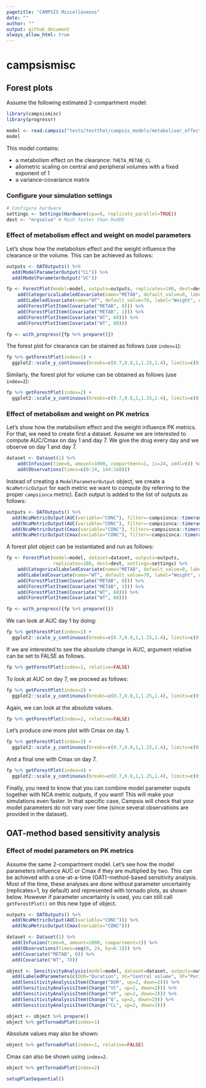 ```yaml
---
pagetitle: "CAMPSIS Miscellaneous"
date: ""
author: ""
output: github_document
always_allow_html: true
---
```


# campsismisc

## Forest plots

Assume the following estimated 2-compartment model:

```r
library(campsismisc)
library(progressr)

model <- read.campsis("tests/testthat/campsis_models/metaboliser_effect_on_cl/")
model
```

This model contains:

- a metabolism effect on the clearance: `THETA_METAB_CL`
- allometric scaling on central and peripheral volumes with a fixed exponent of 1
- a variance-covariance matrix

### Configure your simulation settings

```r
# Configure hardware
settings <- Settings(Hardware(cpu=8, replicate_parallel=TRUE))
dest <- "mrgsolve" # Much faster than RxODE
```


### Effect of metabolism effect and weight on model parameters

Let's show how the metabolism effect and the weight influence the clearance or the volume. This can be achieved as follows:

```r
outputs <- OATOutputs() %>%
  add(ModelParameterOutput("CL")) %>%
  add(ModelParameterOutput("VC"))

fp <- ForestPlot(model=model, outputs=outputs, replicates=100, dest=dest, settings=settings) %>%
    add(CategoricalLabeledCovariate(name="METAB", default_value=0, label="Metaboliser", categories=c(Slow=0, Fast=1))) %>%
    add(LabeledCovariate(name="WT", default_value=70, label="Weight", unit="kg")) %>%
    add(ForestPlotItem(Covariate("METAB", 0))) %>%
    add(ForestPlotItem(Covariate("METAB", 1))) %>%
    add(ForestPlotItem(Covariate("WT", 60))) %>%
    add(ForestPlotItem(Covariate("WT", 80)))

fp <- with_progress({fp %>% prepare()})
```

The forest plot for clearance can be otained as follows (use `index=1`):

```r
fp %>% getForestPlot(index=1) +
  ggplot2::scale_y_continuous(breaks=c(0.7,0.8,1,1.25,1.4), limits=c(0.5, 1.5))
```

Similarly, the forest plot for volume can be obtained as follows (use `index=2`):

```r
fp %>% getForestPlot(index=2) +
  ggplot2::scale_y_continuous(breaks=c(0.7,0.8,1,1.25,1.4), limits=c(0.5, 1.5))
```

### Effect of metabolism and weight on PK metrics

Let's show how the metabolism effect and the weight influence PK metrics. For that, we need to create first a dataset. Assume we are interested to compute AUC/Cmax on day 1 and day 7. We give the drug every day and we observe on day 1 and day 7.

```r
dataset <- Dataset(1) %>%
    add(Infusion(time=0, amount=1000, compartment=1, ii=24, addl=6)) %>%
    add(Observations(times=c(0:24, 144:168)))
```

Instead of creating a `ModelParameterOutput` object, we create a `NcaMetricOutput` for each metric we want to compute (by referring to the proper `campsisnca` metric). Each output is added to the list of outputs as follows:

```r
outputs <- OATOutputs() %>%
  add(NcaMetricOutput(AUC(variable="CONC"), filter=~campsisnca::timerange(.x, min=0, max=24))) %>%
  add(NcaMetricOutput(AUC(variable="CONC"), filter=~campsisnca::timerange(.x, min=144, max=168), suffix="Day 7")) %>%
  add(NcaMetricOutput(Cmax(variable="CONC"), filter=~campsisnca::timerange(.x, min=0, max=24))) %>%
  add(NcaMetricOutput(Cmax(variable="CONC"), filter=~campsisnca::timerange(.x, min=144, max=168), suffix="Day 7"))
```

A forest plot object can be instantiated and run as follows:

```r
fp <- ForestPlot(model=model, dataset=dataset, outputs=outputs,
                 replicates=100, dest=dest, settings=settings) %>%
    add(CategoricalLabeledCovariate(name="METAB", default_value=0, label="Metaboliser", categories=c(Slow=0, Fast=1))) %>%
    add(LabeledCovariate(name="WT", default_value=70, label="Weight", unit="kg")) %>%
    add(ForestPlotItem(Covariate("METAB", 0))) %>%
    add(ForestPlotItem(Covariate("METAB", 1))) %>%
    add(ForestPlotItem(Covariate("WT", 60))) %>%
    add(ForestPlotItem(Covariate("WT", 80)))

fp <- with_progress({fp %>% prepare()})
```

We can look at AUC day 1 by doing:

```r
fp %>% getForestPlot(index=1) +
  ggplot2::scale_y_continuous(breaks=c(0.7,0.8,1,1.25,1.4), limits=c(0.5, 1.5))
```

If we are interested to see the absolute change in AUC, argument relative can be set to FALSE as follows.

```r
fp %>% getForestPlot(index=1, relative=FALSE)
```

To look at AUC on day 7, we proceed as follows:

```r
fp %>% getForestPlot(index=2) +
  ggplot2::scale_y_continuous(breaks=c(0.7,0.8,1,1.25,1.4), limits=c(0.5, 1.5))
```

Again, we can look at the absolute values.

```r
fp %>% getForestPlot(index=2, relative=FALSE)
```

Let's produce one more plot with Cmax on day 1.

```r
fp %>% getForestPlot(index=3) +
  ggplot2::scale_y_continuous(breaks=c(0.7,0.8,1,1.25,1.4), limits=c(0.5, 1.5))
```

And a final one with Cmax on day 7.

```r
fp %>% getForestPlot(index=4) +
  ggplot2::scale_y_continuous(breaks=c(0.7,0.8,1,1.25,1.4), limits=c(0.5, 1.5))
```

Finally, you need to know that you can combine model parameter ouputs together with NCA metric outputs, if you want! This will make your simulations even faster. In that specific case, Campsis will check that your model parameters do not vary over time (since several observations are provided in the dataset).

## OAT-method based sensitivity analysis

### Effect of model parameters on PK metrics

Assume the same 2-compartment model. Let's see how the model parameters influence AUC or Cmax if they are multiplied by two. This can be achieved with a one-at-a-time (OAT)-method-based sensitivity analysis. Most of the time, these analyses are done without parameter uncertainty (replicates=1, by default) and represented with tornado plots, as shown below. However if parameter uncertainty is used, you can still call `getForestPlot()` on this new type of object.

```r
outputs <- OATOutputs() %>%
  add(NcaMetricOutput(AUC(variable="CONC"))) %>%
  add(NcaMetricOutput(Cmax(variable="CONC")))

dataset <- Dataset(1) %>%
  add(Infusion(time=0, amount=1000, compartment=1)) %>%
  add(Observations(times=seq(0, 24, by=0.1))) %>%
  add(Covariate("METAB", 0)) %>%
  add(Covariate("WT", 70))

object <- SensitivityAnalysis(model=model, dataset=dataset, outputs=outputs) %>%
  add(LabeledParameters(c(DUR="Duration", VC="Central volume", VP="Peripheral volume", Q="Inter-compartmental\nclearance", CL="Clearance"))) %>%
  add(SensitivityAnalysisItem(Change("DUR", up=2, down=2))) %>%
  add(SensitivityAnalysisItem(Change("VC", up=2, down=2))) %>%
  add(SensitivityAnalysisItem(Change("VP", up=2, down=2))) %>%
  add(SensitivityAnalysisItem(Change("Q", up=2, down=2))) %>%
  add(SensitivityAnalysisItem(Change("CL", up=2, down=2)))

object <- object %>% prepare()
object %>% getTornadoPlot(index=1)
```

Absolute values may also be shown:

```r
object %>% getTornadoPlot(index=1, relative=FALSE)
```

Cmax can also be shown using `index=2`.

```r
object %>% getTornadoPlot(index=2)
```

```r
setupPlanSequential()
```


